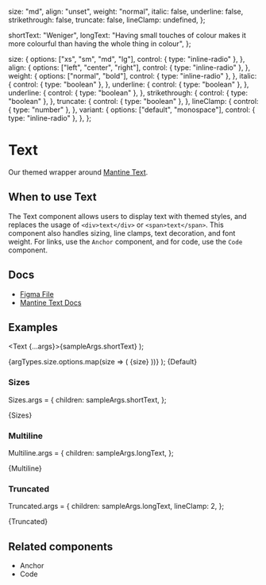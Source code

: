 
  size: "md",
  align: "unset",
  weight: "normal",
  italic: false,
  underline: false,
  strikethrough: false,
  truncate: false,
  lineClamp: undefined,
};

  shortText: "Weniger",
  longText:
    "Having small touches of colour makes it more colourful than having the whole thing in colour",
};

  size: {
    options: ["xs", "sm", "md", "lg"],
    control: { type: "inline-radio" },
  },
  align: {
    options: ["left", "center", "right"],
    control: { type: "inline-radio" },
  },
  weight: {
    options: ["normal", "bold"],
    control: { type: "inline-radio" },
  },
  italic: {
    control: { type: "boolean" },
  },
  underline: {
    control: { type: "boolean" },
  },
  underline: {
    control: { type: "boolean" },
  },
  strikethrough: {
    control: { type: "boolean" },
  },
  truncate: {
    control: { type: "boolean" },
  },
  lineClamp: {
    control: { type: "number" },
  },
  variant: {
    options: ["default", "monospace"],
    control: { type: "inline-radio" },
  },
};

<Meta
  title="Typography/Text"
  component={Text}
  args={args}
  argTypes={argTypes}
/>

# Text

Our themed wrapper around [Mantine Text](https://v6.mantine.dev/core/text/).

## When to use Text

The Text component allows users to display text with themed styles, and replaces the usage of `<div>text</div>` or `<span>text</span>`. This component also handles sizing, line clamps, text decoration, and font weight. For links, use the `Anchor` component, and for code, use the `Code` component.

## Docs

- [Figma File](https://www.figma.com/file/h6aMN8H67eu2w8wmDngfnM/Typography-%2F-Text?type=design&node-id=1-96&mode=design&t=2eUYOsqZZeMc4OGT-0)
- [Mantine Text Docs](https://v6.mantine.dev/core/text/)

## Examples

  <Text {...args}>{sampleArgs.shortText}</Text>
);

  <Grid align="center" maw="18rem">
    {argTypes.size.options.map(size => (
      <Fragment key={size}>
        <Grid.Col span={2}>
          <Text weight="bold">{size}</Text>
        </Grid.Col>
        <Grid.Col span={10}>
          <Text {...args} size={size} />
        </Grid.Col>
      </Fragment>
    ))}
  </Grid>
);


<Canvas>
  <Story name="Default">{Default}</Story>
</Canvas>

### Sizes

Sizes.args = {
  children: sampleArgs.shortText,
};

<Canvas>
  <Story name="Sizes">{Sizes}</Story>
</Canvas>

### Multiline

Multiline.args = {
  children: sampleArgs.longText,
};

<Canvas>
  <Story name="Multiline">{Multiline}</Story>
</Canvas>

### Truncated

Truncated.args = {
  children: sampleArgs.longText,
  lineClamp: 2,
};

<Canvas>
  <Story name="Truncated">{Truncated}</Story>
</Canvas>

## Related components

- Anchor
- Code
